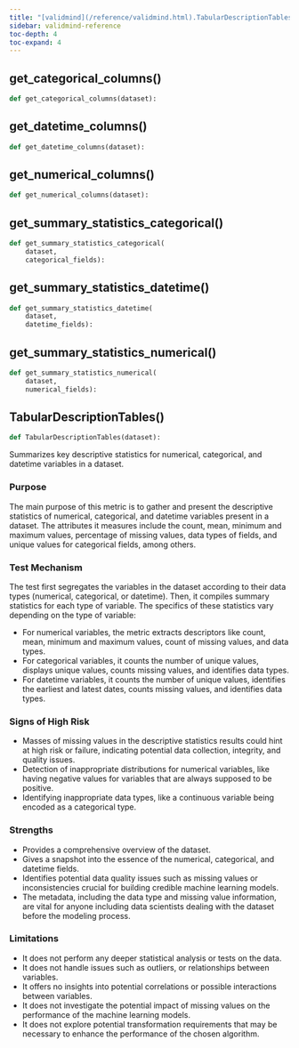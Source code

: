 ```yaml
---
title: "[validmind](/reference/validmind.html).TabularDescriptionTables"
sidebar: validmind-reference
toc-depth: 4
toc-expand: 4
---
```


## get_categorical_columns[()]{.muted}

<!-- function.qmd.jinja2 - function signature -->

```python
def get_categorical_columns(dataset):
```

## get_datetime_columns[()]{.muted}

<!-- function.qmd.jinja2 - function signature -->

```python
def get_datetime_columns(dataset):
```

## get_numerical_columns[()]{.muted}

<!-- function.qmd.jinja2 - function signature -->

```python
def get_numerical_columns(dataset):
```

## get_summary_statistics_categorical[()]{.muted}

<!-- function.qmd.jinja2 - function signature -->

```python
def get_summary_statistics_categorical(
    dataset,
    categorical_fields):
```

## get_summary_statistics_datetime[()]{.muted}

<!-- function.qmd.jinja2 - function signature -->

```python
def get_summary_statistics_datetime(
    dataset,
    datetime_fields):
```

## get_summary_statistics_numerical[()]{.muted}

<!-- function.qmd.jinja2 - function signature -->

```python
def get_summary_statistics_numerical(
    dataset,
    numerical_fields):
```

## TabularDescriptionTables[()]{.muted}

<!-- function.qmd.jinja2 - function signature -->

```python
def TabularDescriptionTables(dataset):
```

Summarizes key descriptive statistics for numerical, categorical, and datetime variables in a dataset.

### Purpose

The main purpose of this metric is to gather and present the descriptive statistics of numerical, categorical, and datetime variables present in a dataset. The attributes it measures include the count, mean, minimum and maximum values, percentage of missing values, data types of fields, and unique values for categorical fields, among others.

### Test Mechanism

The test first segregates the variables in the dataset according to their data types (numerical, categorical, or datetime). Then, it compiles summary statistics for each type of variable. The specifics of these statistics vary depending on the type of variable:

- For numerical variables, the metric extracts descriptors like count, mean, minimum and maximum values, count of missing values, and data types.
- For categorical variables, it counts the number of unique values, displays unique values, counts missing values, and identifies data types.
- For datetime variables, it counts the number of unique values, identifies the earliest and latest dates, counts missing values, and identifies data types.

### Signs of High Risk

- Masses of missing values in the descriptive statistics results could hint at high risk or failure, indicating potential data collection, integrity, and quality issues.
- Detection of inappropriate distributions for numerical variables, like having negative values for variables that are always supposed to be positive.
- Identifying inappropriate data types, like a continuous variable being encoded as a categorical type.

### Strengths

- Provides a comprehensive overview of the dataset.
- Gives a snapshot into the essence of the numerical, categorical, and datetime fields.
- Identifies potential data quality issues such as missing values or inconsistencies crucial for building credible machine learning models.
- The metadata, including the data type and missing value information, are vital for anyone including data scientists dealing with the dataset before the modeling process.

### Limitations

- It does not perform any deeper statistical analysis or tests on the data.
- It does not handle issues such as outliers, or relationships between variables.
- It offers no insights into potential correlations or possible interactions between variables.
- It does not investigate the potential impact of missing values on the performance of the machine learning models.
- It does not explore potential transformation requirements that may be necessary to enhance the performance of the chosen algorithm.
